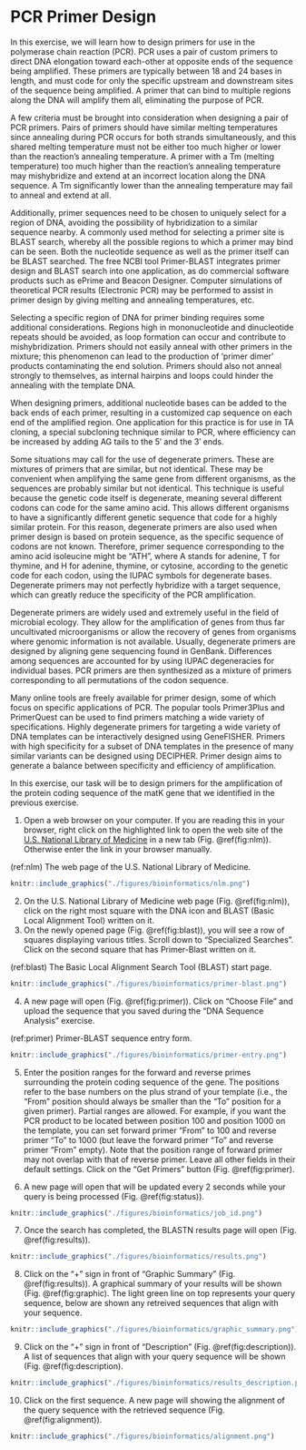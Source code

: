 # PCR Primer Design

In this exercise, we will learn how to design primers for use in the polymerase chain reaction (PCR). PCR uses a pair of custom primers to direct DNA elongation toward each-other at opposite ends of the sequence being amplified. These primers are typically between 18 and 24 bases in length, and must code for only the specific upstream and downstream sites of the sequence being amplified. A primer that can bind to multiple regions along the DNA will amplify them all, eliminating the purpose of PCR.

A few criteria must be brought into consideration when designing a pair of PCR primers. Pairs of primers should have similar melting temperatures since annealing during PCR occurs for both strands simultaneously, and this shared melting temperature must not be either too much higher or lower than the reaction's annealing temperature. A primer with a Tm (melting temperature) too much higher than the reaction's annealing temperature may mishybridize and extend at an incorrect location along the DNA sequence. A Tm significantly lower than the annealing temperature may fail to anneal and extend at all.

Additionally, primer sequences need to be chosen to uniquely select for a region of DNA, avoiding the possibility of hybridization to a similar sequence nearby. A commonly used method for selecting a primer site is BLAST search, whereby all the possible regions to which a primer may bind can be seen. Both the nucleotide sequence as well as the primer itself can be BLAST searched. The free NCBI tool Primer-BLAST integrates primer design and BLAST search into one application, as do commercial software products such as ePrime and Beacon Designer. Computer simulations of theoretical PCR results (Electronic PCR) may be performed to assist in primer design by giving melting and annealing temperatures, etc.

Selecting a specific region of DNA for primer binding requires some additional considerations. Regions high in mononucleotide and dinucleotide repeats should be avoided, as loop formation can occur and contribute to mishybridization. Primers should not easily anneal with other primers in the mixture; this phenomenon can lead to the production of 'primer dimer' products contaminating the end solution. Primers should also not anneal strongly to themselves, as internal hairpins and loops could hinder the annealing with the template DNA.

When designing primers, additional nucleotide bases can be added to the back ends of each primer, resulting in a customized cap sequence on each end of the amplified region. One application for this practice is for use in TA cloning, a special subcloning technique similar to PCR, where efficiency can be increased by adding AG tails to the 5′ and the 3′ ends.

Some situations may call for the use of degenerate primers. These are mixtures of primers that are similar, but not identical. These may be convenient when amplifying the same gene from different organisms, as the sequences are probably similar but not identical. This technique is useful because the genetic code itself is degenerate, meaning several different codons can code for the same amino acid. This allows different organisms to have a significantly different genetic sequence that code for a highly similar protein. For this reason, degenerate primers are also used when primer design is based on protein sequence, as the specific sequence of codons are not known. Therefore, primer sequence corresponding to the amino acid isoleucine might be "ATH", where A stands for adenine, T for thymine, and H for adenine, thymine, or cytosine, according to the genetic code for each codon, using the IUPAC symbols for degenerate bases. Degenerate primers may not perfectly hybridize with a target sequence, which can greatly reduce the specificity of the PCR amplification.

Degenerate primers are widely used and extremely useful in the field of microbial ecology. They allow for the amplification of genes from thus far uncultivated microorganisms or allow the recovery of genes from organisms where genomic information is not available. Usually, degenerate primers are designed by aligning gene sequencing found in GenBank. Differences among sequences are accounted for by using IUPAC degeneracies for individual bases. PCR primers are then synthesized as a mixture of primers corresponding to all permutations of the codon sequence.

Many online tools are freely available for primer design, some of which focus on specific applications of PCR. The popular tools Primer3Plus and PrimerQuest can be used to find primers matching a wide variety of specifications. Highly degenerate primers for targeting a wide variety of DNA templates can be interactively designed using GeneFISHER. Primers with high specificity for a subset of DNA templates in the presence of many similar variants can be designed using DECIPHER. Primer design aims to generate a balance between specificity and efficiency of amplification.

In this exercise, our task will be to design primers for the amplification of the protein coding sequence of the matK gene that we identified in the previous exercise.

1. Open a web browser on your computer. If you are reading this in your browser, right click on the highlighted link to open the web site of the [U.S. National Library of Medicine](https://www.nlm.nih.gov) in a new tab (Fig. \@ref(fig:nlm)). Otherwise enter the link in your browser manually. 

(ref:nlm) The web page of the U.S. National Library of Medicine.

```r
knitr::include_graphics("./figures/bioinformatics/nlm.png")
`````

2. On the U.S. National Library of Medicine web page (Fig. \@ref(fig:nlm)), click on the right most square with the DNA icon and BLAST (Basic Local Alignment Tool) written on it.
3. On the newly opened page (Fig. \@ref(fig:blast)), you will see a row of squares displaying various titles. Scroll down to "Specialized Searches". Click on the second square that has Primer-Blast written on it.

(ref:blast) The Basic Local Alignment Search Tool (BLAST) start page.

```r
knitr::include_graphics("./figures/bioinformatics/primer-blast.png")
`````

4. A new page will open (Fig. \@ref(fig:primer)). Click on "Choose File" and upload the sequence that you saved during the "DNA Sequence Analysis" exercise. 

(ref:primer) Primer-BLAST sequence entry form.

```r
knitr::include_graphics("./figures/bioinformatics/primer-entry.png")
`````

5. Enter the position ranges for the forward and reverse primes surrounding the protein coding sequence of the gene. The positions refer to the base numbers on the plus strand of your template (i.e., the "From" position should always be smaller than the "To" position for a given primer). Partial ranges are allowed. For example, if you want the PCR product to be located between position 100 and position 1000 on the template, you can set forward primer "From" to 100 and reverse primer "To" to 1000 (but leave the forward primer "To" and reverse primer "From" empty). Note that the position range of forward primer may not overlap with that of reverse primer. Leave all other fields in their default settings. Click on the "Get Primers" button (Fig. \@ref(fig:primer).

6. A new page will open that will be updated every 2 seconds while your query is being processed (Fig. \@ref(fig:status)). 

```r
knitr::include_graphics("./figures/bioinformatics/job_id.png")
`````

7. Once the search has completed, the BLASTN results page will open (Fig. \@ref(fig:results)).

```r
knitr::include_graphics("./figures/bioinformatics/results.png")
`````

8. Click on the "+" sign in front of "Graphic Summary" (Fig. \@ref(fig:results)). A graphical summary of your results will be shown (Fig. \@ref(fig:graphic). The light green line on top represents your query sequence, below are shown any retreived sequences that align with your sequence.

```r
knitr::include_graphics("./figures/bioinformatics/graphic_summary.png")
`````

9. Click on the "+" sign in front of "Description" (Fig. \@ref(fig:description)). A list of sequences that align with your query sequence will be shown (Fig. \@ref(fig:description).

```r
knitr::include_graphics("./figures/bioinformatics/results_description.png")
`````

10. Click on the first sequence. A new page will showing the alignment of the query sequence with the retrieved sequence (Fig. \@ref(fig:alignment)).

```r
knitr::include_graphics("./figures/bioinformatics/alignment.png")
`````


